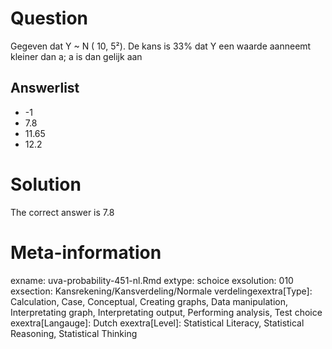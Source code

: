 Question
========

Gegeven dat Y ~ N ( 10, 5²). De kans is 33% dat Y een waarde aanneemt kleiner dan a; a is dan gelijk aan 

Answerlist
----------
* -1
* 7.8
* 11.65
* 12.2

Solution
========

The correct answer is  7.8 

Meta-information
================
exname: uva-probability-451-nl.Rmd 
extype: schoice 
exsolution: 010 
exsection: Kansrekening/Kansverdeling/Normale verdelingexextra[Type]: Calculation, Case, Conceptual, Creating graphs, Data manipulation, Interpretating graph, Interpretating output, Performing analysis, Test choice 
exextra[Langauge]: Dutch 
exextra[Level]: Statistical Literacy, Statistical Reasoning, Statistical Thinking 
